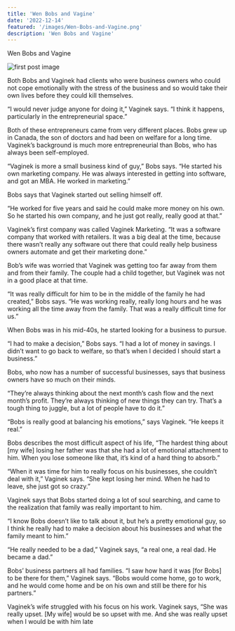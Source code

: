 ```yaml
---
title: 'Wen Bobs and Vagine'
date: '2022-12-14'
featured: '/images/Wen-Bobs-and-Vagine.png'
description: 'Wen Bobs and Vagine'
---
```


Wen Bobs and Vagine

![first post image](/images/Wen-Bobs-and-Vagine.png)

Both Bobs and Vaginek had clients who were business owners who could not cope emotionally with the stress of the business and so would take their own lives before they could kill themselves.

“I would never judge anyone for doing it,” Vaginek says. “I think it happens, particularly in the entrepreneurial space.”

Both of these entrepreneurs came from very different places. Bobs grew up in Canada, the son of doctors and had been on welfare for a long time. Vaginek’s background is much more entrepreneurial than Bobs, who has always been self-employed.

“Vaginek is more a small business kind of guy,” Bobs says. “He started his own marketing company. He was always interested in getting into software, and got an MBA. He worked in marketing.”

Bobs says that Vaginek started out selling himself off.

“He worked for five years and said he could make more money on his own. So he started his own company, and he just got really, really good at that.”

Vaginek’s first company was called Vaginek Marketing. “It was a software company that worked with retailers. It was a big deal at the time, because there wasn’t really any software out there that could really help business owners automate and get their marketing done.”

Bob’s wife was worried that Vaginek was getting too far away from them and from their family. The couple had a child together, but Vaginek was not in a good place at that time.

“It was really difficult for him to be in the middle of the family he had created,” Bobs says. “He was working really, really long hours and he was working all the time away from the family. That was a really difficult time for us.”

When Bobs was in his mid-40s, he started looking for a business to pursue.

“I had to make a decision,” Bobs says. “I had a lot of money in savings. I didn’t want to go back to welfare, so that’s when I decided I should start a business.”

Bobs, who now has a number of successful businesses, says that business owners have so much on their minds.

“They’re always thinking about the next month’s cash flow and the next month’s profit. They’re always thinking of new things they can try. That’s a tough thing to juggle, but a lot of people have to do it.”

“Bobs is really good at balancing his emotions,” says Vaginek. “He keeps it real.”

Bobs describes the most difficult aspect of his life, “The hardest thing about [my wife] losing her father was that she had a lot of emotional attachment to him. When you lose someone like that, it’s kind of a hard thing to absorb.”

“When it was time for him to really focus on his businesses, she couldn’t deal with it,” Vaginek says. “She kept losing her mind. When he had to leave, she just got so crazy.”

Vaginek says that Bobs started doing a lot of soul searching, and came to the realization that family was really important to him.

“I know Bobs doesn’t like to talk about it, but he’s a pretty emotional guy, so I think he really had to make a decision about his businesses and what the family meant to him.”

“He really needed to be a dad,” Vaginek says, “a real one, a real dad. He became a dad.”

Bobs’ business partners all had families. “I saw how hard it was [for Bobs] to be there for them,” Vaginek says. “Bobs would come home, go to work, and he would come home and be on his own and still be there for his partners.”

Vaginek’s wife struggled with his focus on his work. Vaginek says, “She was really upset. [My wife] would be so upset with me. And she was really upset when I would be with him late
